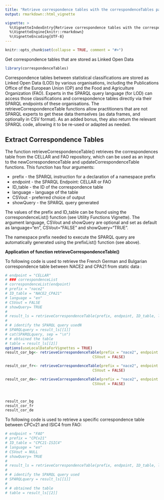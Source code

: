 ```yaml
---
title: "Retrieve correspondence tables with the correspondenceTables package"
output: rmarkdown::html_vignette

vignette: >
  %\VignetteIndexEntry{Retrieve correspondence tables with the correspondenceTables package}
  %\VignetteEngine{knitr::rmarkdown}
  %\VignetteEncoding{UTF-8}
---
```


```r
knitr::opts_chunk$set(collapse = TRUE, comment = "#>")
```

Get correspondence tables that are stored as Linked Open Data

```r
library(correspondenceTables)
```

Correspondence tables between statistical classifications are stored as Linked Open Data (LOD) by various organisations, including the Publications Office of the European Union (OP) and the Food and Agriculture Organization (FAO). 
Experts in the SPARQL query language (for LOD) can access those classifications and correspondence tables directly via their SPARQL endpoints of these organisations. The retrieveCorrespondenceTable functions allow practitioners that are not SPARQL experts to get these data themselves (as data frames, and optionally in CSV format). As an added bonus, they also return the relevant SPARQL code, allowing it to be re-used or adapted as needed.


## Extract Correspondence Tables
The function retrieveCorrespondenceTable() retrieves the correspondences table from the CELLAR and FAO repository, which can be used as an input to the newCorrespondenceTable and updateCorrespondenceTable functions. This function has four arguments: 

* prefix - the SPARQL instruction for a declaration of a namespace prefix
* endpoint - the SPARQL Endpoint: CELLAR or FAO
* ID_table - the ID of the correspondence table
* language - language of the table
* CSVout - preferred choice of output
* showQuery - the SPARQL query generated

The values of the prefix and ID_table can be found using the correspondenceList() function (see Utility Functions Vignette).
The argument language, CSVout and showQuery are optional and set as default as language="en", CSVout="FALSE" and showQuery="TRUE".

The namespace prefix needed to execute the SPARQL query are automatically generated using the prefixList() function (see above).

**Application of function retrieveCorrespondenceTable()**

To following code is used to retrieve the French German and Bulgarian correspondence table  between NACE2 and CPA21 from static data :
```r

# endpoint = "CELLAR"
# ### correspondenceList 
# correspondenceList(endpoint)
# prefix = "nace2"
# ID_table = "NACE2_CPA21"
# language = "en"
# CSVout = FALSE
# showQuery= TRUE
# 
# result_ls = retrieveCorrespondenceTable(prefix, endpoint, ID_table, language, CSVout, showQuery)
# 
# # identify the SPARQL query usedN
# SPARQLquery = result_ls[[1]]
# cat(SPARQLquery, sep = "\n")
# # obtained the table
# table = result_ls[[2]]
options(useLocalDataForVignettes = TRUE)
result_cor_bg<- retrieveCorrespondenceTable(prefix = "nace2", endpoint = "CELLAR", ID_table = "NACE2_CPA21",language = "bg",
                                        CSVout = FALSE)

result_cor_fr<- retrieveCorrespondenceTable(prefix = "nace2", endpoint = "CELLAR", ID_table = "NACE2_CPA21",language = "fr",
                                        CSVout = FALSE)

result_cor_de<- retrieveCorrespondenceTable(prefix = "nace2", endpoint = "CELLAR", ID_table = "NACE2_CPA21",language = "de",
                                        CSVout = FALSE)



result_cor_bg
result_cor_fr
result_cor_de
```

To following code is used to retrieve a specific correspondence table between CPCv21 and ISIC4 from FAO:
```r
# endpoint = "FAO"
# prefix = "CPCv21"
# ID_table = "CPC21-ISIC4"
# language = "en"
# CSVout = NULL
# showQuery= TRUE
# 
# result_ls = retrieveCorrespondenceTable(prefix, endpoint, ID_table, language, CSVout, showQuery)
# 
# # identify the SPARQL query used
# SPARQLquery = result_ls[[1]]
# 
# # obtained the table
# table = result_ls[[2]]
```


